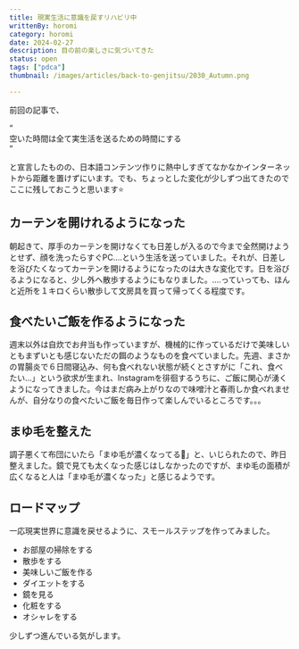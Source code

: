```yaml
---
title: 現実生活に意識を戻すリハビリ中
writtenBy: horomi
category: horomi
date: 2024-02-27
description: 目の前の楽しさに気づいてきた
status: open
tags: ["pdca"]
thumbnail: /images/articles/back-to-genjitsu/2030_Autumn.png

---
```

前回の記事で、

<div className="quote">
  <div className="quote-prepend">“</div>
  <div className="quote-inner">
   空いた時間は全て実生活を送るための時間にする
  </div>
  <div className="quote-append">”</div>
</div>

と宣言したものの、日本語コンテンツ作りに熱中しすぎてなかなかインターネットから距離を置けずにいます。でも、ちょっとした変化が少しずつ出てきたのでここに残しておこうと思います⭐️

## カーテンを開けれるようになった

朝起きて、厚手のカーテンを開けなくても日差しが入るので今まで全然開けようとせず、顔を洗ったらすぐPC....という生活を送っていました。それが、日差しを浴びたくなってカーテンを開けるようになったのは大きな変化です。日を浴びるようになると、少し外へ散歩するようにもなりました。....っていっても、ほんと近所を１キロくらい散歩して文房具を買って帰ってくる程度です。

## 食べたいご飯を作るようになった

週末以外は自炊でお弁当も作っていますが、機械的に作っているだけで美味しいともまずいとも感じないただの餌のようなものを食べていました。先週、まさかの胃腸炎で６日間寝込み、何も食べれない状態が続くとさすがに「これ、食べたい...」という欲求が生まれ、Instagramを徘徊するうちに、ご飯に関心が湧くようになってきました。今はまだ病み上がりなので味噌汁と春雨しか食べれませんが、自分なりの食べたいご飯を毎日作って楽しんでいるところです。。。

## まゆ毛を整えた

調子悪くて布団にいたら「まゆ毛が濃くなってる👀」と、いじられたので、昨日整えました。鏡で見ても太くなった感じはしなかったのですが、まゆ毛の面積が広くなると人は「まゆ毛が濃くなった」と感じるようです。

## ロードマップ

一応現実世界に意識を戻せるように、スモールステップを作ってみました。

- お部屋の掃除をする
- 散歩をする
- 美味しいご飯を作る
- ダイエットをする
- 鏡を見る
- 化粧をする
- オシャレをする

少しずつ進んでいる気がします。
